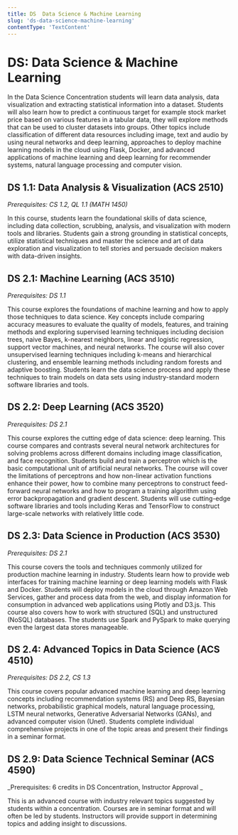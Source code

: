 ```yaml
---
title: DS  Data Science & Machine Learning
slug: 'ds-data-science-machine-learning'
contentType: 'TextContent'
---
```


# DS: Data Science & Machine Learning

In the Data Science Concentration students will learn data analysis, data visualization and
extracting statistical information into a dataset. Students will also learn how to predict a
continuous target for example stock market price based on various features in a tabular data, they
will explore methods that can be used to cluster datasets into groups. Other topics include
classification of different data resources including image, text and audio by using neural networks
and deep learning, approaches to deploy machine learning models in the cloud using Flask, Docker,
and advanced applications of machine learning and deep learning for recommender systems, natural
language processing and computer vision.

## DS 1.1: Data Analysis & Visualization (ACS 2510)

_Prerequisites: CS 1.2, QL 1.1 (MATH 1450)_

In this course, students learn the foundational skills of data science, including data collection,
scrubbing, analysis, and visualization with modern tools and libraries. Students gain a strong
grounding in statistical concepts, utilize statistical techniques and master the science and art of
data exploration and visualization to tell stories and persuade decision makers with data-driven
insights.

## DS 2.1: Machine Learning (ACS 3510)

_Prerequisites: DS 1.1_

This course explores the foundations of machine learning and how to apply those techniques to data
science. Key concepts include comparing accuracy measures to evaluate the quality of models,
features, and training methods and exploring supervised learning techniques including decision
trees, naive Bayes, k-nearest neighbors, linear and logistic regression, support vector machines,
and neural networks. The course will also cover unsupervised learning techniques including k-means
and hierarchical clustering, and ensemble learning methods including random forests and adaptive
boosting. Students learn the data science process and apply these techniques to train models on data
sets using industry-standard modern software libraries and tools.

## DS 2.2: Deep Learning (ACS 3520)

_Prerequisites: DS 2.1_

This course explores the cutting edge of data science: deep learning. This course compares and
contrasts several neural network architectures for solving problems across different domains
including image classification, and face recognition. Students build and train a perceptron which is
the basic computational unit of artificial neural networks. The course will cover the limitations of
perceptrons and how non-linear activation functions enhance their power, how to combine many
perceptrons to construct feed-forward neural networks and how to program a training algorithm using
error backpropagation and gradient descent. Students will use cutting-edge software libraries and
tools including Keras and TensorFlow to construct large-scale networks with relatively little code.

## DS 2.3: Data Science in Production (ACS 3530)

_Prerequisites: DS 2.1_

This course covers the tools and techniques commonly utilized for production machine learning in
industry. Students learn how to provide web interfaces for training machine learning or deep
learning models with Flask and Docker. Students will deploy models in the cloud through Amazon Web
Services, gather and process data from the web, and display information for consumption in advanced
web applications using Plotly and D3.js. This course also covers how to work with structured (SQL)
and unstructured (NoSQL) databases. The students use Spark and PySpark to make querying even the
largest data stores manageable.

## DS 2.4: Advanced Topics in Data Science (ACS 4510)

_Prerequisites: DS 2.2, CS 1.3_

This course covers popular advanced machine learning and deep learning concepts including
recommendation systems (RS) and Deep RS, Bayesian networks, probabilistic graphical models, natural
language processing, LSTM neural networks, Generative Adversarial Networks (GANs), and advanced
computer vision (Unet). Students complete individual comprehensive projects in one of the topic
areas and present their findings in a seminar format.

## DS 2.9: Data Science Technical Seminar (ACS 4590)

_Prerequisites: 6 credits in DS Concentration, Instructor Approval _

This is an advanced course with industry relevant topics suggested by students within a
concentration. Courses are in seminar format and will often be led by students. Instructors will
provide support in determining topics and adding insight to discussions.
